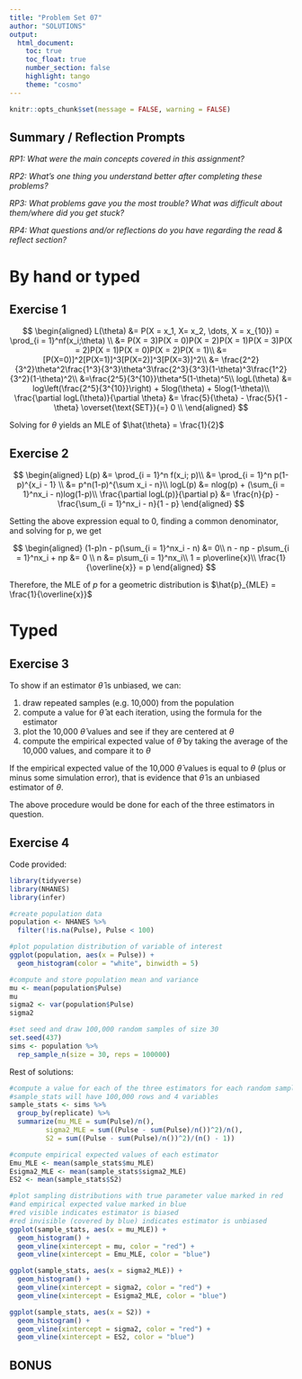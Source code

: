 ```yaml
---
title: "Problem Set 07"
author: "SOLUTIONS"
output: 
  html_document:
    toc: true
    toc_float: true
    number_section: false
    highlight: tango
    theme: "cosmo"
---
```


```r
knitr::opts_chunk$set(message = FALSE, warning = FALSE)
```

## Summary / Reflection Prompts

*RP1: What were the main concepts covered in this assignment?*


*RP2: What's one thing you understand better after completing these problems?*


*RP3: What problems gave you the most trouble? What was difficult about them/where did you get stuck?*


*RP4: What questions and/or reflections do you have regarding the read & reflect section?*


# By hand or typed

## Exercise 1

$$
\begin{aligned}
L(\theta) &= P(X = x_1, X= x_2, \dots, X = x_{10}) = \prod_{i = 1}^nf(x_i;\theta) \\
&= P(X = 3)P(X = 0)P(X = 2)P(X = 1)P(X = 3)P(X = 2)P(X = 1)P(X = 0)P(X = 2)P(X = 1)\\
&= [P(X=0)]^2[P(X=1)]^3[P(X=2)]^3[P(X=3)]^2\\
&= \frac{2^2}{3^2}\theta^2\frac{1^3}{3^3}\theta^3\frac{2^3}{3^3}(1-\theta)^3\frac{1^2}{3^2}(1-\theta)^2\\
&=\frac{2^5}{3^{10}}\theta^5(1-\theta)^5\\
logL(\theta) &= log\left(\frac{2^5}{3^{10}}\right) + 5log(\theta) + 5log(1-\theta)\\
\frac{\partial logL(\theta)}{\partial \theta} &= \frac{5}{\theta} - \frac{5}{1 - \theta} \overset{\text{SET}}{=} 0 \\
\end{aligned}
$$

Solving for $\theta$ yields an MLE of $\hat{\theta} = \frac{1}{2}$

## Exercise 2

$$
\begin{aligned}
L(p) &= \prod_{i = 1}^n f(x_i; p)\\
&= \prod_{i = 1}^n p(1-p)^{x_i - 1} \\
&= p^n(1-p)^{\sum x_i - n}\\
logL(p) &= nlog(p) + (\sum_{i = 1}^nx_i - n)log(1-p)\\
\frac{\partial logL(p)}{\partial p} &= \frac{n}{p} - \frac{\sum_{i = 1}^nx_i - n}{1 - p}
\end{aligned}
$$

Setting the above expression equal to 0, finding a common denominator, and solving for p, we get

$$
\begin{aligned}
(1-p)n - p(\sum_{i = 1}^nx_i - n) &= 0\\
n - np - p\sum_{i = 1}^nx_i + np &= 0 \\
n &= p\sum_{i = 1}^nx_i\\
1 = p\overline{x}\\
\frac{1}{\overline{x}} = p
\end{aligned}
$$

Therefore, the MLE of $p$ for a geometric distribution is $\hat{p}_{MLE} = \frac{1}{\overline{x}}$

# Typed

## Exercise 3

To show if an estimator $\hat{\theta}$ is unbiased, we can:

1. draw repeated samples (e.g. 10,000) from the population
2. compute a value for $\hat{\theta}$ at each iteration, using the formula for the estimator
3. plot the 10,000 $\hat{\theta}$ values and see if they are centered at $\theta$
4. compute the empirical expected value of $\hat{\theta}$ by taking the average of the 10,000 values, and compare it to $\theta$

If the empirical expected value of the 10,000 $\hat{\theta}$ values is equal to $\theta$ (plus or minus some simulation error), that is evidence that $\hat{\theta}$ is an unbiased estimator of $\theta$.

The above procedure would be done for each of the three estimators in question. 

## Exercise 4

Code provided:

```r
library(tidyverse)
library(NHANES)
library(infer)

#create population data
population <- NHANES %>% 
  filter(!is.na(Pulse), Pulse < 100)

#plot population distribution of variable of interest
ggplot(population, aes(x = Pulse)) +
  geom_histogram(color = "white", binwidth = 5)

#compute and store population mean and variance
mu <- mean(population$Pulse)
mu
sigma2 <- var(population$Pulse)
sigma2

#set seed and draw 100,000 random samples of size 30
set.seed(437)
sims <- population %>% 
  rep_sample_n(size = 30, reps = 100000)
```

Rest of solutions: 

```r
#compute a value for each of the three estimators for each random sample
#sample_stats will have 100,000 rows and 4 variables
sample_stats <- sims %>% 
  group_by(replicate) %>% 
  summarize(mu_MLE = sum(Pulse)/n(),
         sigma2_MLE = sum((Pulse - sum(Pulse)/n())^2)/n(),
         S2 = sum((Pulse - sum(Pulse)/n())^2)/(n() - 1))

#compute empirical expected values of each estimator
Emu_MLE <- mean(sample_stats$mu_MLE)
Esigma2_MLE <- mean(sample_stats$sigma2_MLE)
ES2 <- mean(sample_stats$S2)

#plot sampling distributions with true parameter value marked in red
#and empirical expected value marked in blue
#red visible indicates estimator is biased
#red invisible (covered by blue) indicates estimator is unbiased
ggplot(sample_stats, aes(x = mu_MLE)) +
  geom_histogram() +
  geom_vline(xintercept = mu, color = "red") + 
  geom_vline(xintercept = Emu_MLE, color = "blue")

ggplot(sample_stats, aes(x = sigma2_MLE)) +
  geom_histogram() +
  geom_vline(xintercept = sigma2, color = "red") + 
  geom_vline(xintercept = Esigma2_MLE, color = "blue")

ggplot(sample_stats, aes(x = S2)) +
  geom_histogram() +
  geom_vline(xintercept = sigma2, color = "red") + 
  geom_vline(xintercept = ES2, color = "blue")
```


## BONUS

